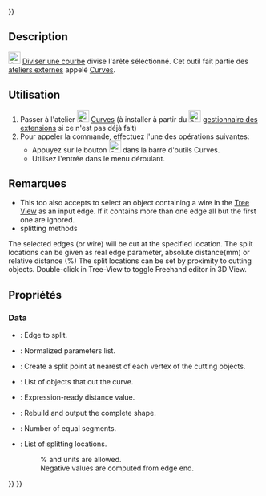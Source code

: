 <languages/>
{{UnfinishedDocu{{#translation:}}}}

{{Docnav/fr
|[[Curves_JoinCurve/fr|Relier des courbes]]
|[[Curves_Discretize/fr|Discrétiser]]
|[[Curves_Workbench/fr|Atelier Curves]]
|IconL=Curves_JoinCurve.svg
|IconR=Curves_Discretize.svg
|IconC=Curves_workbench_icon.svg
}}

{{GuiCommand/fr
|Name=Curves SplitCurve
|Name/fr=Curves Diviser une courbe
|MenuLocation=Curves → Split curve
|Workbenches=[[Curves_Workbench/fr|Curves]]
}}

==Description==

<div class="mw-translate-fuzzy">
[[Image:Curves_SplitCurve.svg|24px]] [[Curves_SplitCurve/fr|Diviser une courbe]] divise l'arête sélectionné. Cet outil fait partie des [[External_workbenches/fr|ateliers externes]] appelé [[Curves_Workbench/fr|Curves]].
</div>

<span id="Usage"></span>
==Utilisation==

<div class="mw-translate-fuzzy">
# Passer à l'atelier [[Image:Curves_workbench_icon.svg|24px]] [[Curves_Workbench/fr|Curves]] (à installer à partir du [[Image:Std_AddonMgr.svg|24px]] [[Std_AddonMgr/fr|gestionnaire des extensions]] si ce n'est pas déjà fait)
# Pour appeler la commande, effectuez l'une des opérations suivantes:
#* Appuyez sur le bouton [[Image:Curves_SplitCurve.svg|24px]] dans la barre d'outils Curves.
#* Utilisez l'entrée {{MenuCommand|Curves → Split curve}} dans le menu déroulant.
</div>

<span id="Notes"></span>
==Remarques==

<div lang="en" dir="ltr" class="mw-content-ltr">
* This too also accepts to select an object containing a wire in the [[Tree_view|Tree View]] as an input edge. If it contains more than one edge all but the first one are ignored.
* splitting methods
</div> 

<div lang="en" dir="ltr" class="mw-content-ltr">
The selected edges (or wire) will be cut at the specified location.
The split locations can be given as real edge parameter, absolute distance(mm) or relative distance (%)
The split locations can be set by proximity to cutting objects.
Double-click in Tree-View to toggle Freehand editor in 3D View.
</div>

<span id="Properties"></span>
==Propriétés==

<div lang="en" dir="ltr" class="mw-content-ltr">
===Data===
</div>

<div lang="en" dir="ltr" class="mw-content-ltr">
{{TitleProperty|Base}}
</div>

<div lang="en" dir="ltr" class="mw-content-ltr">
* {{PropertyData|Source|LinkSub}}: Edge to split.
</div>

<div lang="en" dir="ltr" class="mw-content-ltr">
{{TitleProperty|Output}}
</div>

<div lang="en" dir="ltr" class="mw-content-ltr">
* {{PropertyData|NormalizedParameters|FloatList|Hidden}}: Normalized parameters list.
</div>

<div lang="en" dir="ltr" class="mw-content-ltr">
{{TitleProperty|Split}}
</div>

<div lang="en" dir="ltr" class="mw-content-ltr">
* {{PropertyData|CutAtVertexes|Bool}}: Create a split point at nearest of each vertex of the cutting objects.
* {{PropertyData|CuttingObjects|LinkList}}: List of objects that cut the curve.
* {{PropertyData|Distance|Distance}}: Expression-ready distance value.
* {{PropertyData|KeepSolid|Bool}}: Rebuild and output the complete shape.
* {{PropertyData|Number|Integer}}: Number of equal segments.
* {{PropertyData|Values|StringList}}: List of splitting locations.
*: % and units are allowed.
*: Negative values are computed from edge end.
</div>


{{Docnav/fr
|[[Curves_JoinCurve/fr|Relier des courbes]]
|[[Curves_Discretize/fr|Discrétiser]]
|[[Curves_Workbench/fr|Atelier Curves]]
|IconL=Curves_JoinCurve.svg
|IconR=Curves_Discretize.svg
|IconC=Curves_workbench_icon.svg
}}

{{Curves Tools navi{{#translation:}}}}
{{Userdocnavi{{#translation:}}}}